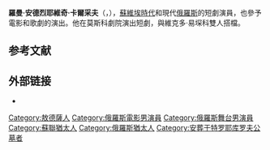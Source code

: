 {{Unreferenced|time=2018-12-07T13:05:35+00:00}}
{{Infobox person
|Name = 羅曼·安德烈耶維奇·卡爾采夫<br />Роман Андреевич Карцев
|Img = Roman_Kartsev.jpg
|Img_size = 
|Background = 演員
|Birth_name = 羅曼·安琛烈耶維奇·卡茨<br />Роман Аншелевич Кац
|Alias = 羅曼·安德烈耶維奇·卡爾采夫 <br />Роман Андреевич Карцев
|Born = {{birth date|1939|5|20}}<br />{{USSR}}[[烏克蘭蘇維埃社會主義共和國|烏克蘭]][[敖德薩|敖德薩]]
|Died = {{death date and age|2018|10|2|1939|5|20}}<br />{{RUS}}[[莫斯科|莫斯科]]
|Nationally = {{USSR}} → {{RUS}}
|Occupation = [[演員|演員]]
|Years_active = 1960年至2018年
|awards={{{!}} style="background:transparent"
{{!}} {{四级祖国功勋勋章|2009}}
{{!}}}
{{{!}}
{{!}} {{俄罗斯人民艺术家|1999}} {{!!}}{{苏俄功勋艺术家|1990}}
{{!}}}
}}
'''羅曼·安德烈耶維奇·卡爾采夫'''（{{lang-ru|'''Роман Андреевич Карцев'''}}，{{bd|1939年|5月20日|2018年|10月2日|catIdx=K卡}}），[[苏联|蘇維埃時代]]和現代[[俄羅斯|俄羅斯]]的短劇演員，也參予電影和歌劇的演出。他在莫斯科劇院演出短劇，與維克多·易堔科雙人搭檔。
==参考文献==
{{reflist}}
==外部链接==
* {{IMDb name|0440248}}
{{Authority control}}

{{DEFAULTSORT:Kartsev, Roman}}
[[Category:敖德薩人|Category:敖德薩人]]
[[Category:俄羅斯電影男演員|Category:俄羅斯電影男演員]]
[[Category:俄羅斯舞台男演員|Category:俄羅斯舞台男演員]]
[[Category:蘇聯猶太人|Category:蘇聯猶太人]]
[[Category:俄羅斯猶太人|Category:俄羅斯猶太人]]
[[Category:安葬于特罗耶库罗夫公墓者|Category:安葬于特罗耶库罗夫公墓者]]